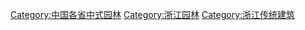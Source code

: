 [[Category:中国各省中式园林|Category:中国各省中式园林]]
[[Category:浙江园林|Category:浙江园林]]
[[Category:浙江传统建筑|Category:浙江传统建筑]]